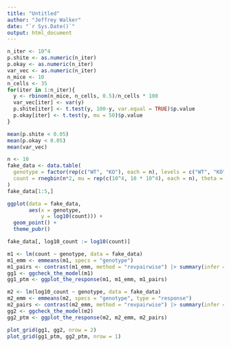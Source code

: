 ```yaml
---
title: "Untitled"
author: "Jeffrey Walker"
date: "`r Sys.Date()`"
output: html_document
---
```


```r
n_iter <- 10^4
p.shite <- as.numeric(n_iter)
p.okay <- as.numeric(n_iter)
var_vec <- as.numeric(n_iter)
n_mice <- 10
n_cells <- 35
for(iter in 1:n_iter){
  y <- rbinom(n_mice, n_cells, 0.5)/n_cells * 100
  var_vec[iter] <- var(y)
  p.shite[iter] <- t.test(y, 100-y, var.equal = TRUE)$p.value
  p.okay[iter] <- t.test(y, mu = 50)$p.value
}

mean(p.shite < 0.05)
mean(p.okay < 0.05)
mean(var_vec)

```

```r
n <- 10
fake_data <- data.table(
  genotype = factor(rep(c("WT", "KO"), each = n), levels = c("WT", "KO")),
  count = rnegbin(n*2, mu = rep(c(10^4, 10 * 10^4), each = n), theta = 1)
)
fake_data[1:5,]

ggplot(data = fake_data,
       aes(x = genotype,
           y = log10(count))) +
  geom_point() +
  theme_pubr()

fake_data[, log10_count := log10(count)]

m1 <- lm(count ~ genotype, data = fake_data)
m1_emm <- emmeans(m1, specs = "genotype")
m1_pairs <- contrast(m1_emm, method = "revpairwise") |> summary(infer = TRUE)
gg1 <- ggcheck_the_model(m1)
gg1_ptm <- ggplot_the_response(m1, m1_emm, m1_pairs)

m2 <- lm(log10_count ~ genotype, data = fake_data)
m2_emm <- emmeans(m2, specs = "genotype", type = "response")
m2_pairs <- contrast(m2_emm, method = "revpairwise") |> summary(infer = TRUE)
gg2 <- ggcheck_the_model(m2)
gg2_ptm <- ggplot_the_response(m2, m2_emm, m2_pairs)

plot_grid(gg1, gg2, nrow = 2)
plot_grid(gg1_ptm, gg2_ptm, nrow = 1)

```




